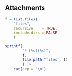 ## Attachments

```r

f = list.files(
	"files", 
	recursive    = TRUE, 
	include.dirs = FALSE
	)

sprintf(
		"* [%s](%s)",
		f,
		file.path("files", f)
		) |> 
	cat(sep = "\n")
```

